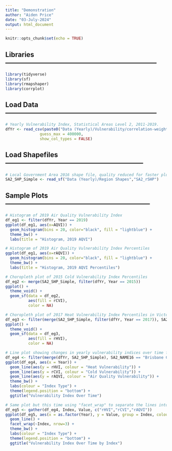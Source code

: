 ```yaml
---
title: "Demonstration"
author: "Aiden Price"
date: "03-July-2024"
output: html_document
---
```


```r
knitr::opts_chunk$set(echo = TRUE)
```

## Libraries --------------------------------------------------------------------
```r
library(tidyverse)
library(sf)
library(rmapshaper)
library(corrplot)
```

## Load Data --------------------------------------------------------------------
```r
# Yearly Vulnerability Index, Statistical Areas Level 2, 2011-2019.
dfYr <- read_csv(paste0("Data (Yearly)/Vulnerability/correlation-weighted-vulnerability-SA2-yearly.csv"),
               guess_max = 400000,
               show_col_types = FALSE)
```


## Load Shapefiles --------------------------------------------------------------
```r
# Local Government Area 2016 shape file, quality reduced for faster plotting.
SA2_SHP_Simple <- read_sf("Data (Yearly)/Region Shapes","SA2_rSHP")
```



## Sample Plots -----------------------------------------------------------------
```r
# Histogram of 2019 Air Quality Vulnerability Index
df_eg1 <- filter(dfYr, Year == 2019)
ggplot(df_eg1, aes(x=AQVI)) +
  geom_histogram(bins = 20, color="black", fill = "lightblue") +
  theme_bw() +
  labs(title = "Histogram, 2019 AQVI")
```

```r
# Histogram of 2019 Air Quality Vulnerability Index Percentiles
ggplot(df_eg1, aes(x=rAQVI)) +
  geom_histogram(bins = 20, color="black", fill = "lightblue") +
  theme_bw() +
  labs(title = "Histogram, 2019 AQVI Percentiles")
```

```r
# Choropleth plot of 2015 Cold Vulnerability Index Percentiles
df_eg2 <- merge(SA2_SHP_Simple, filter(dfYr, Year == 2015))
ggplot() +
  theme_void() +
  geom_sf(data = df_eg2,
          aes(fill = rCVI),
          color = NA)
```

```r
# Choropleth plot of 2017 Heat Vulnerability Index Percentiles in Victoria.
df_eg3 <- filter(merge(SA2_SHP_Simple, filter(dfYr, Year == 2017)), SA2_MAIN16 > 1e9, SA2_MAIN16 < 2e9)
ggplot() +
  theme_void() +
  geom_sf(data = df_eg3,
          aes(fill = rHVI),
          color = NA)
```

```r
# Line plot showing changes in yearly vulnerability indices over time for Brisbane.
df_eg4 <- filter(merge(dfYr, SA2_SHP_Simple), SA2_NAME16 == "Brisbane City")
ggplot(df_eg4, aes(x = Year)) + 
  geom_line(aes(y = rHVI, colour = "Heat Vulnerability")) +
  geom_line(aes(y = rCVI, colour = "Cold Vulnerability")) +
  geom_line(aes(y = rAQVI, colour = "Air Quality Vulnerability")) +
  theme_bw() +
  labs(colour = "Index Type") +
  theme(legend.position = "bottom") +
  ggtitle("Vulnerability Index Over Time")
```

```r
# Same plot but this time using "facet_wrap" to separate the lines into different plots but in the same visual.
df_eg5 <- gather(df_eg4, Index, Value, c("rHVI","rCVI","rAQVI"))
ggplot(df_eg5, aes(x = as.factor(Year), y = Value, group = Index, colour = Index)) + 
  geom_line() +
  facet_wrap(~Index, nrow=3) +
  theme_bw() +
  labs(colour = "Index Type") +
  theme(legend.position = "bottom") +
  ggtitle("Vulnerability Index Over Time by Index")
```